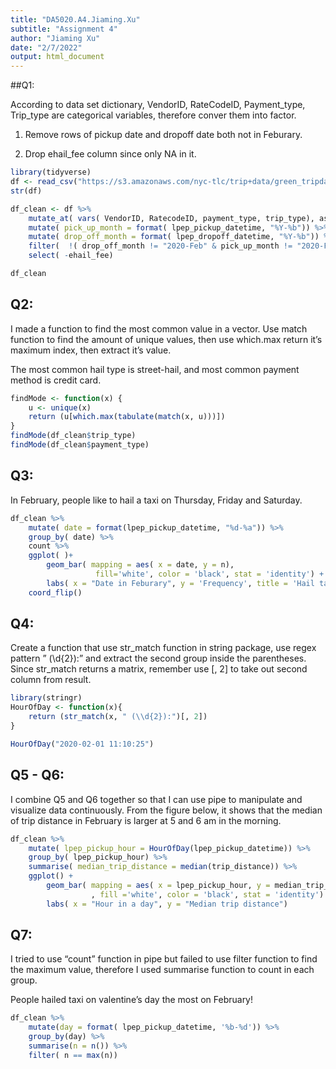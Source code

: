 ```yaml
---
title: "DA5020.A4.Jiaming.Xu"
subtitle: "Assignment 4"
author: "Jiaming Xu"
date: "2/7/2022"
output: html_document
---
```


##Q1:

According to data set dictionary, VendorID, RateCodeID, Payment_type, Trip_type are categorical variables, therefore conver them into factor.

1. Remove rows of pickup date and dropoff date both not in Feburary.

2. Drop ehail_fee column since only NA in it.

```r
library(tidyverse)
df <- read_csv("https://s3.amazonaws.com/nyc-tlc/trip+data/green_tripdata_2020-02.csv")
str(df)

df_clean <- df %>% 
    mutate_at( vars( VendorID, RatecodeID, payment_type, trip_type), as.factor) %>% 
    mutate( pick_up_month = format( lpep_pickup_datetime, "%Y-%b")) %>% 
    mutate( drop_off_month = format( lpep_dropoff_datetime, "%Y-%b")) %>% 
    filter(  !( drop_off_month != "2020-Feb" & pick_up_month != "2020-Feb")) %>% 
    select( -ehail_fee)

df_clean
```

## Q2:

I made a function to find the most common value in a vector. Use match function to find the amount of unique values, then use which.max return it's maximum index, then extract it's value.

The most common hail type is street-hail, and most common payment method is credit card.

```r
findMode <- function(x) {
    u <- unique(x)
    return (u[which.max(tabulate(match(x, u)))])
}
findMode(df_clean$trip_type)
findMode(df_clean$payment_type)
```

## Q3:

In February, people like to hail a taxi on Thursday, Friday and Saturday. 

```r
df_clean %>% 
    mutate( date = format(lpep_pickup_datetime, "%d-%a")) %>% 
    group_by( date) %>% 
    count %>% 
    ggplot( )+
        geom_bar( mapping = aes( x = date, y = n),
                   fill='white', color = 'black', stat = 'identity') +
        labs( x = "Date in Feburary", y = 'Frequency', title = 'Hail taxi frequency in Feburary') +
    coord_flip()

```

## Q4:

Create a function that use str_match function in string package, use regex pattern " (\\d{2}):" and extract the second group inside the parentheses. Since str_match returns a matrix, remember use [, 2] to take out second column from result.

```r
library(stringr)
HourOfDay <- function(x){
    return (str_match(x, " (\\d{2}):")[, 2])
}

HourOfDay("2020-02-01 11:10:25")
```

## Q5 - Q6:

I combine Q5 and Q6 together so that I can use pipe to manipulate and visualize data continuously. From the figure below, it shows that the median of trip distance in February is larger at 5 and 6 am in the morning.

```r
df_clean %>% 
    mutate( lpep_pickup_hour = HourOfDay(lpep_pickup_datetime)) %>% 
    group_by( lpep_pickup_hour) %>% 
    summarise( median_trip_distance = median(trip_distance)) %>% 
    ggplot() + 
        geom_bar( mapping = aes( x = lpep_pickup_hour, y = median_trip_distance)
                  , fill ='white', color = 'black', stat = 'identity') +
        labs( x = "Hour in a day", y = "Median trip distance")
```

## Q7:

I tried to use "count" function in pipe but failed to use filter function to find the maximum value, therefore I used summarise function to count in each group.

People hailed taxi on valentine's day the most on February!

```r
df_clean %>% 
    mutate(day = format( lpep_pickup_datetime, '%b-%d')) %>% 
    group_by(day) %>% 
    summarise(n = n()) %>% 
    filter( n == max(n))
```



